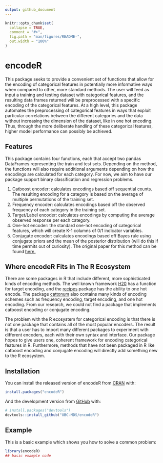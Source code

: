 ```yaml
---
output: github_document
---
```


<!-- README.md is generated from README.Rmd. Please edit that file -->

```r
knitr::opts_chunk$set(
  collapse = TRUE,
  comment = "#>",
  fig.path = "man/figures/README-",
  out.width = "100%"
)
```

# encodeR

<!-- badges: start -->
<!-- badges: end -->

  This package seeks to provide a convenient set of functions that allow for the encoding of categorical features in potentially more informative ways when compared to other, more standard methods. The user will feed as input a training and testing dataset with categorical features, and the resulting data frames returned will be preprocessed with a specific encoding of the categorical features. At a high level, this package automates the preprocessing of categorical features in ways that exploit particular correlations between the different categories and the data without increasing the dimension of the dataset, like in one hot encoding. Thus, through the more deliberate handling of these categorical features, higher model performance can possibly be achieved.
  
## Features

  This package contains four functions, each that accept two pandas DataFrames representing the train and test sets. Depending on the method, the functions will also require additional arguments depending on how the encodings are calculated for each category. For now, we aim to have our package support binary classification and regression problems.

1. Catboost encoder: calculates encodings based off sequential counts. The resulting encoding for a category is based on the average of multiple permutations of the training set.
2. Frequency encoder: calculates encodings based off the observed frequency of each category in the training set.
3. Target/Label encoder: calculates encodings by computing the average observed response per each category.
4. One-hot encoder: the standard one-hot encoding of categorical features, which will create K-1 columns of 0/1 indicator variables.
5. Conjugate encoder: calculates encodings based off Bayes rule using conjugate priors and the mean of the posterior distribution (will do this if time permits out of curiosity). The original paper for this method can be found [here.](https://arxiv.org/pdf/1904.13001.pdf)

## Where encodeR Fits in The R Ecosystem
There are some packages in R that include different, more sophisticated kinds of encoding methods. The well known framework [H20](http://docs.h2o.ai/h2o/latest-stable/h2o-docs/data-munging/target-encoding.html) has a function for target encoding, and the [recipes](https://cran.r-project.org/web/packages/recipes/recipes.pdf) package has the ability to one hot encode. The package [cattonum](https://cran.r-project.org/web/packages/cattonum/cattonum.pdf) also contains many kinds of encoding schemes such as frequency encoding, target encoding, and one hot encoding. From our research, we could not find a package that implements catboost encoding or conjugate encoding.

The problem with the R ecosystem for categorical encoding is that there is not one package that contains all of the most popular encoders. The result is that a user has to import many different packages to experiment with different encoders, each with their own syntax and interface. Our package hopes to give users one, coherent framework for encoding categorical features in R. Furthermore, methods that have not been packaged in R like catboost encoding and conjugate encoding will directly add something new to the R ecosystem.

## Installation

You can install the released version of encodeR from [CRAN](https://CRAN.R-project.org) with:

``` r
install.packages("encodeR")
```

And the development version from [GitHub](https://github.com/) with:

``` r
# install.packages("devtools")
devtools::install_github("UBC-MDS/encodeR")
```
## Example

This is a basic example which shows you how to solve a common problem:

```r
library(encodeR)
## basic example code
```

<!-- What is special about using `README.Rmd` instead of just `README.md`? You can include R chunks like so: -->

<!-- ```{r cars} -->
<!-- summary(cars) -->
<!-- ``` -->

<!-- You'll still need to render `README.Rmd` regularly, to keep `README.md` up-to-date. -->

<!-- You can also embed plots, for example: -->

<!-- ```{r pressure, echo = FALSE} -->
<!-- plot(pressure) -->
<!-- ``` -->

<!-- In that case, don't forget to commit and push the resulting figure files, so they display on GitHub! -->
